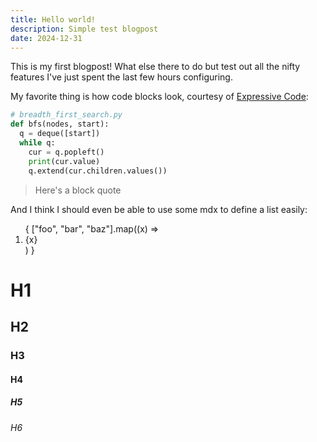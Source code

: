 ```yaml
---
title: Hello world!
description: Simple test blogpost
date: 2024-12-31
---
```


This is my first blogpost! What else there to do but test out all the nifty features
I've just spent the last few hours configuring.

My favorite thing is how code blocks look, courtesy of [Expressive Code](https://expressive-code.com/):

```python
# breadth_first_search.py
def bfs(nodes, start):
  q = deque([start])
  while q:
    cur = q.popleft()
    print(cur.value)
    q.extend(cur.children.values())
```

> Here's a block quote

And I think I should even be able to use some mdx to define a list easily:
<ol class="list-decimal">
{
    ["foo", "bar", "baz"].map((x) => <li>{x}</li>)
}
</ol>

# H1
## H2
### H3
#### H4
##### H5
###### H6
